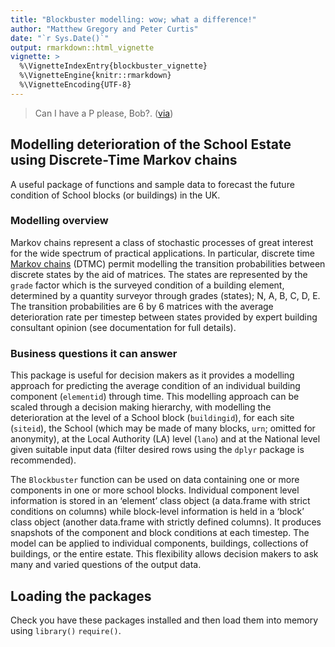 ```yaml
---
title: "Blockbuster modelling: wow; what a difference!"
author: "Matthew Gregory and Peter Curtis"
date: "`r Sys.Date()`"
output: rmarkdown::html_vignette
vignette: >
  %\VignetteIndexEntry{blockbuster_vignette}
  %\VignetteEngine{knitr::rmarkdown}
  %\VignetteEncoding{UTF-8}
---
```


> Can I have a P please, Bob?.
([via](http://www.bbc.co.uk/news/entertainment-arts-16447409))

## Modelling  deterioration of the School Estate using Discrete-Time Markov chains

A useful package of functions and sample data to forecast the future condition
of School blocks (or buildings) in the UK.

### Modelling overview

Markov chains represent a class of stochastic processes of great interest for
the wide spectrum of practical applications. In particular, discrete time 
[Markov chains](https://cran.r-project.org/web/packages/markovchain/vignettes/an_introduction_to_markovchain_package.pdf) (DTMC) permit modelling the transition probabilities
between discrete states by the aid of matrices. The states are represented by
the `grade` factor which is the surveyed condition of a building element,
determined by a quantity surveyor through grades (states); N, A, B, C, D, E. The
transition probabilities are 6 by 6 matrices with the average deterioration rate
per timestep between states provided by expert building consultant opinion (see
documentation for full details).  

### Business questions it can answer

This package is useful for decision makers as it provides a modelling approach
for predicting the average condition of an individual building component
(`elementid`) through time. This modelling approach can be scaled through a
decision making hierarchy, with modelling the deterioration at the level of a
School block (`buildingid`), for each site (`siteid`), the School (which may be
made of many blocks, `urn`; omitted for anonymity), at the Local Authority (LA)
level (`lano`) and at the National level given suitable input data (filter
desired rows using the `dplyr` package is recommended).  

The `Blockbuster` function can be used on data containing one or more components
in one or more school blocks.  Individual component level information is stored
in an 'element' class object (a data.frame with strict conditions on columns)
while block-level information is held in a 'block' class object (another
data.frame with strictly defined columns). It produces snapshots of the 
component and block conditions at each timestep. The model can be applied to
individual components, buildings, collections of buildings, or the entire
estate. This flexibility allows decision makers to ask many and varied questions
of the output data.  

## Loading the packages

Check you have these packages installed and then load them into memory using
`library()` `require()`.

<!-- ```{r warning=FALSE, message=FALSE, error=FALSE} -->
<!-- #  You could load tidyverse or you can load the individual packages, one-at-a-time. -->
<!-- library(dplyr)  #  need pipe %>% -->
<!-- library(ggplot2)  #  for visualisation -->
<!-- library(ggthemes)  #  Make pretty output with little effort. -->
<!-- library(Blockbuster) -->
<!-- ``` -->

<!-- ## Inputs and Outputs Overview -->

<!-- Remember to use the R help for all of the functions and data mentioned in the -->
<!-- vignette for extra detail (e.g. try typing `?Blockbuster` and `?test.block` -->
<!-- into the console).   -->

<!-- ### Input variables of each building component -->

<!-- Provided with this package is a fake dataset `test_data`. This has been -->
<!-- constructed using the Property Data Survey dataset, removing identifying -->
<!-- features (e.g the school Unique Reference Number), and randomizing the areas and -->
<!-- grades of all components. The Blockbuster package utilises filter methods built -->
<!-- on the [`dplyr`](https://cran.rstudio.com/web/packages/dplyr/vignettes/introduction.html) package which are useful for handling this data.  Running the  -->
<!-- forecasting on the complete data can take a non-trivial amount of time so  -->
<!-- testing on smaller slices is advisable. The data is held in objects called -->
<!-- 'test.block' and 'test.element', which store block-level and component-level -->
<!-- information respectively. -->

<!-- The `areafy2` function was used on data queried from the Department for -->
<!-- Education Education Funding Authority Property Data Survey SQL data tables. This -->
<!-- provides estimates for the `unit_area` variable, a quantification of how much of -->
<!-- a building component there is). This is crucial for the DTMC methodology and for -->
<!-- quantifying the costs of repairs. -->

<!-- We start by taking a look at the component-level data in `test.element`. -->

<!-- ```{r} -->
<!-- data("test_data") -->
<!-- dplyr::glimpse(test.element) -->
<!-- ``` -->

<!-- The `buildingid` variable identifies the building, and the `elementid` is a key -->
<!-- that identifies the precise component type.  The `N`, `A`, `B`, `C`, `D`, `E` -->
<!-- columns show the proportion of the component `unit_area` that is at each -->
<!-- condition grade.  The `na`, `ab`, `bc`, `cd`, `de` columns contain the -->
<!-- deterioration rates between grades at each timestep.  This is stored in the data -->
<!-- to allow for the manual alteration of rates for individual components in -->
<!-- buildings should we identify strong local factors affecting transition rates in  -->
<!-- the future. Finally, the data also contains information regarding the cost per -->
<!-- unit area of repairing the component at each grade rate as well as the total -->
<!-- cost to repair all of a given grade at the appropriate proportion. -->

<!-- The `test.block` aggregates the component-level information by building. -->

<!-- ```{r} -->
<!-- dplyr::glimpse(test.block) -->
<!-- ``` -->

<!-- The `ratio` column contains the ratio between the total repair costs at grades -->
<!-- B, C, and D for a block, and the cost to rebuild the entire block.  This is used -->
<!-- to evaluate the cost-effectiveness of rebuilding decisions within the model. -->

<!-- ### The output variables compared to the input -->

<!-- The output of the `Blockbuster` function is a list.  Each list entry contains two -->
<!-- objects: the component level state and the block level state of dataframes. The  -->
<!-- number of list entries is equivalent to the number of years simulated plus one. -->
<!-- The output is of the custom class `blockbuster` (derivative to list). -->

<!-- Here we simulate the deterioration of one building through one year. We are -->
<!-- interested in the variables of a simulated PDS produced by our `Blockbuster` -->
<!-- model using default arguments.  Note that the `Blockbuster` functions saves -->
<!-- interim data in the `./output/` folder by default, although this behaviour can  -->
<!-- be turned off with the argument `save = FALSE`. -->

<!-- ```{r, warnings = FALSE} -->
<!-- #  output demonstration -->

<!-- # construct single block input -->
<!-- my_block <- test.element %>% -->
<!--   dplyr::filter(buildingid == 4472) -->

<!-- my_block_output <- Blockbuster(my_block, save = FALSE) -->
<!-- dplyr::glimpse(my_block_output) # this function makes the output nicer to read -->

<!-- ``` -->

<!-- The first list entry is the initial state and subsequent list entries are the  -->
<!-- model outputs for each timestep. Observe that the C.block.repair.cost in the -->
<!-- first list entry (which can be read with the command -->
<!-- `my_block_output[[1]]$block$C.block.repair.cost`) is -->
<!-- £XXXX. After deterioration we find it has -->
<!-- increased to £XXXX reflecting the  -->
<!-- deterioration of the block components. -->

<!-- This output has foreign key variables with the suffix -id, that could be joined  -->
<!-- to other data from relevant SQL data tables (e.g. the user could find the `urn` -->
<!-- by joining on `siteid` from an appropriate data table). The `urn` is omitted to -->
<!-- maintain the anonymity of each school's condition included in the sample.   -->

<!-- #### Generic methods -->

<!-- There are currently no generic methods associated with the `blockbuster` class, -->
<!-- but we plan to implement methods for `summary`, `print` and `plot`. -->

<!-- ### The default arguments -->

<!-- In the example above we passed the `blockbuster` function only one argument and -->
<!-- it still worked. That is because if you do not explicitly state some of the -->
<!-- arguments it will assume default values for these. We can look at the defaults -->
<!-- using the `formals` function.   -->

<!-- ```{r} -->
<!-- formals(Blockbuster) -->
<!-- ``` -->

<!-- The default behaviour of the model is to simulate deterioration over one year -->
<!-- without any rebuilding or repairing and no inflation.  The argument -->
<!-- `element.data` does not have default behaviour thus we must pass it to -->
<!-- the blockbuster function. -->

<!-- For more detail try typing `?blockbuster` into the console.   -->

<!-- ## The transition probability data -->

<!-- The deterioration rates are stored in the input `element` object, allowing for  -->
<!-- individually tailored deterioration rates if desired. Let's inspect  -->
<!-- some rates in `test.element`. -->

<!-- ```{r} -->
<!-- test.element[1:2, ] %>% -->
<!--   select(elementid, na, ab, bc, cd, de) -->
<!-- ``` -->

<!-- This identifies the building component through the `elementid`. Although not -->
<!-- available yet, the `TOBEINCLUDED` file in the data folder details the element, -->
<!-- sub-element and construction type associated with each `elementid`. The -->
<!-- "two-letter" variables describe the transition rate or probability from the -->
<!-- first letter condition grade to the second letter condition grade. For example, -->
<!-- `cd` describes the proportion of the `unit_area` at `grade == C` that will -->
<!-- transition to `grade == D` through one timestep or year (`na` means from New to -->
<!-- A (excellent condition) and is not to be confused with `NA`).   -->

<!-- ## The blockbuster functions -->

<!-- We consider the first row of the sampled data which is a roof of excellent -->
<!-- `grade` A condition with a `unit_area` of 308.4. -->

<!-- ```{r} -->
<!-- test.element[1, ] %>% -->
<!--   dplyr::select(elementid, N, A, B, C, D, E, unit_area) -->
<!-- ``` -->

<!-- ## Deteriorating through time -->

<!-- Typically the user will be interested in a subset of the data. Consult the -->
<!-- `dplyr` vignette for handling and sub-setting your data based on desired filter -->
<!-- conditions.   -->

<!-- Here we demonstrate the deterioration of a single building component through -->
<!-- time. We chose a critical building feature of one particular block or building -->
<!-- we are interested in. CAVEAT: this modelling approach should be used at national -->
<!-- level; this example is illustrative. -->

<!-- ```{r, cache = TRUE} -->
<!-- my_roof <- dplyr::filter(test.element, -->
<!--                          buildingid == 4382, elementid == 1700) -->

<!-- my_roof_next_year <- Blockbuster(my_roof, save = FALSE) -->
<!-- my_roof_20year <- Blockbuster(my_roof, forecast.horizon = 20, save = FALSE) -->
<!-- my_roof_20year -->

<!-- ``` -->

<!-- This produces a `blockbuster` object which is a list of the `element` and -->
<!-- `block` objects providing the condition of the input tibble at that timestep. -->
<!-- The first list entry is for the input data. -->

<!-- ## Computation time -->

<!-- I suggest you spend time thinking about the precise question you are asking -->
<!-- rather than using the whole PDS dataset as input due to non-trivial computation -->
<!-- time. A 10% sample with rebuild and repair funding can easily take a couple of -->
<!-- hours on the DfE laptop used to produce this package (i5-6300U processor with  -->
<!-- 8Gb RAM). -->

<!-- The large number of components (each of which is a row in the associated -->
<!-- `element` object) can result in memory errors.  To help with this, interim  -->
<!-- `element` and `block` outputs are saved onto disc (by default into the ./output/ -->
<!-- folder) and reloaded to provide the final output.  Further work is planned to  -->
<!-- reduce the memory footprint of the model processes. -->

<!-- ## Plotting output basics -->

<!-- The `Blockbuster` package provides several default plot options for -->
<!-- `blockbuster` objects, utilising `ggplot2`.  The `blockbuster` objects need to -->
<!-- be manipulated into the long format required by `ggplot2` and this can take time -->
<!-- for very large datasets. For this reason, we advise using the functions -->
<!-- `LongArea` and `LongRepairBacklog` to prepare the data and then pass the results -->
<!-- into `ggplot` directly. -->

<!-- ### Blockbusting -->

<!-- We can investigate the rate at which our critical elements are deteriorating or -->
<!-- even what proportion of the `unit_area` is decommisioned. Given the flexibility -->
<!-- of the model output we can ask anything of the data.   -->

<!-- Here we are interested in tracking the deterioration of critical building -->
<!-- components in our block of interest.  We recycle the `my_roof_20year` object for -->
<!-- this question. The wall starts as all condition grade B then gradually -->
<!-- deteriorates. Several plot methods are available for `blockbuster` outputs. The -->
<!-- default method plots the repair backlog for all grades. -->

<!-- ```{r} -->
<!-- plot(my_roof_20year) -->
<!-- ``` -->

<!-- Adding the option `total = TRUE` plots the sum of all grade `C`, `D`, and `E` -->
<!-- backlogs instead. -->

<!-- ```{r} -->
<!-- plot(my_roof_20year, total = TRUE) -->
<!-- ``` -->

<!-- It is also possible to produce plots tracking the area of each grade. In the -->
<!-- following plot we can see the area at grade A has shrunk to 50% after twenty -->
<!-- years. -->

<!-- ```{r} -->
<!-- plot(my_roof_20year, type = "area") -->
<!-- ``` -->

<!-- The key components of these plots are the `area` and `backlog` class objects -->
<!-- generated by `LongArea()` and `LongRepairBacklog` respectively.  These are long -->
<!-- format data objects suitable for passing to `ggplot`. -->

<!-- ```{r} -->
<!-- area <- LongArea(my_roof_20year) -->
<!-- area -->
<!-- ``` -->

<!-- ```{r} -->
<!-- backlog <- LongRepairBacklog(my_roof_20year) -->
<!-- backlog -->
<!-- ``` -->

<!-- ### Critical building elements -->

<!-- Typically we may be more interested in critical, structural building-features  -->
<!-- such as the roof or walls and whether the `unit_area` exceeds a critical -->
<!-- threshold determined by expert opinion. For example, is our wall's total -->
<!-- `unit_area` after 10 years comprised of over 20% grade D and E? -->
<!-- We plot then inspect the numbers. -->

<!-- ```{r warning=FALSE, message=FALSE, error=FALSE, fig.width=9, fig.height=6} -->

<!-- my_roof_10 <- Blockbuster(my_roof, forecast.horizon = 10, save = FALSE) -->
<!--  #  We are interested in the 10 th (+ 1) timestep -->
<!--  df <- my_roof_10[[11]]$element -->

<!--  #  Use gov style for plot, install these if you don't have them -->
<!--  # devtools::install_github('mangothecat/visualTest')  #  required for govstyle -->
<!--  # devtools::install_github("UKGov-Data-Science/govstyle") -->

<!--  area <- LongArea(df) -->

<!--  plot(area) -->

<!-- ``` -->

<!-- The proportion of each element at a grade are stored in the `N`, `A`, `B`, `C`,  -->
<!-- `D`, and `E` columns of the associated `element` object.  It is therefore easy -->
<!-- to gauge if we have reached the 20% threshold by summing the appropriate -->
<!-- columns. -->

<!-- ```{r} -->
<!-- df$D + df$E -->
<!-- ``` -->

<!-- Only 4.8% of the wall area is at grade D or E. -->

<!-- ## Costing -->

<!-- Grade E is meant to encapsulate a decommisioned status.  However, it is more -->
<!-- useful to attempt to approximate the grade E cost using a crude estimate. Costs -->
<!-- for E grade are now simply the costs for D plus five percent. This approach was -->
<!-- recommended by Adam Bray until we get empirical estimates.       -->

<!-- Costs are calculated for each row within `element` objects. The `.repair.cost` -->
<!-- variables hold the cost per unit area for all components.  The `.repair.total` -->
<!-- values are simply the product of these and the unit area of each row. -->

<!-- The `.repair.cost` totals for buildings in the `block` summary are aggregated -->
<!-- from the `element` values. -->

<!-- ### Blockcosting -->

<!-- We continue with the examples from above by considering the aggregated cost of -->
<!-- repairs through time. Let us plot the distribution of costs by condition grade  -->
<!-- using a -->
<!-- [Tukey box plot](https://en.wikipedia.org/wiki/Box_plot#Alternative_forms) -->
<!-- through each year (R and ggplot make it easy to look at the data in different -->
<!-- ways). The `CreateElementBacklog` function generates a table of the repair -->
<!-- costs for each element at each grade.  The default plot method for the output  -->
<!-- (an `element.backlog` object) creates a faceted boxplot of element-wise repair -->
<!-- costs. -->

<!-- ```{r} -->
<!-- # deteriorate a block through 10 years -->
<!-- my_block_10years <- Blockbuster(my_block, forecast.horizon = 10, save = FALSE) -->

<!-- # compute the element.backlog -->
<!-- my_block_backlog <- CreateElementBacklog(my_block_10years) -->

<!-- # default plot method -->
<!-- plot(my_block_backlog) -->
<!-- ``` -->

<!-- Repair costs from grade A and N are always be zero as they are already in -->
<!-- excellent condition, so they are omitted from the plot. This plot shows how the median  -->
<!-- costs for each grade steadily increase year on year with some building -->
<!-- components in particularly deteriorating quickly and in a costly fashion -->
<!-- (the outliers indicated by the red circles).  -->

<!-- #### Boxplot interpretation -->

<!-- The red "dots" at the end of the boxplot represent outliers. These observations -->
<!-- contribute to the total cost of the block much more than others. There are a -->
<!-- number of different rules for determining if a point is an outlier, but the -->
<!-- method that R and ggplot use is the "1.5 rule". If a data point is:    -->
<!-- * `less than Q1 - 1.5 x IQR`   -->
<!-- * `greater than Q3 + 1.5 x IQR`   -->
<!-- then that point is classed as an "outlier". The line goes to the first data -->
<!-- point before the "1.5" cut-off. Note: the inter-quartile range; `IQR = Q3 - Q1`.   -->

<!-- ### Total Blockcosting -->

<!-- ### Line plot -->

<!-- The blockbuster output is flexible and amenable to data manipulation and or  -->
<!-- transformation prior to plotting. The user is only limited by their imagination.   -->

<!-- Below we present a standard output that is seen in many reports of the School -->
<!-- Estate. Here we plot the total costs aggregated by condition grade for each -->
<!-- year and give it a slightly prettier finish. Note how grade A components do not -->
<!-- contribute to the cost. However, the repair cost of E (set at D repair cost plus -->
<!-- five percent) accelerates the total cost as more building components' -->
<!-- `unit_area` transitions into grade E from D. It's important users are aware of -->
<!-- this when interpreting these graphics as the estimated cost of B, C and D should -->
<!-- be considered more reliable as they are based on expert opinion and bespoke -->
<!-- costs for each building component (whereas E grade is just 5% on D which may not -->
<!-- be appropriate for every building component).      -->

<!-- ```{r fig.width=9, fig.height=6} -->
<!-- plot(my_block_10years) -->
<!-- ``` -->

<!-- In the following plot which describes the total repair backlog of grade C and D -->
<!-- components observe that the costs start to plateau.  This may seem  -->
<!-- counter-intuitive until you realise that this means a substantial portion of the -->
<!-- component is grade E and needs rebuilding, not repair. -->

<!-- ```{r} -->
<!-- plot(my_block_10years, total = TRUE) -->
<!-- ``` -->

<!-- ### Digging down -->

<!-- > Better to draw several approximate graphics saying something about the right question than to draw one precise graphic relating to the wrong question. -->

<!-- The `blockbuster` simulation is time expensive thus we do not want to generate -->
<!-- every possible outcome variable that a user might need. Instead we generate -->
<!-- variables that are required for the simulation, for decision making regarding -->
<!-- which blocks should be rebuilt or repaired. Instead you can derive variables -->
<!-- yourself. Be imaginative and try plenty of variety in your plots. -->

<!-- ### Costing the rebuilding of a block -->

<!-- The repair costs ignore decommisioned building components (grade E `unit_area` -->
<!-- of a building component). To incorporate this into our analysis of when it is -->
<!-- better to rebuild a block rather than to maintain it we create a new variable -->
<!-- called `block_rebuild_cost`. This multiplies the `gifa`, of the block that the -->
<!-- building component in question is part of, by the argument `rebuild_cost_rate`  -->
<!-- which has a default value of £2000 per m^2^. This does not fully capture the  -->
<!-- complexity of estimating the rebuild cost of a block and could be enhanced in  -->
<!-- future iterations of the `blockbuster`. This value is the same for all building -->
<!-- components in the same block as it is a function of the block's `gifa`.  -->

<!-- In the following example we set the unit cost of rebuilding blocks at £2,507.5  -->
<!-- and apply an inflation rate of 4% which will be automatically applied to the  -->
<!-- repair and rebuild costs each year. -->

<!-- ```{r} -->

<!-- two_blocks_4_years_inflation <- Blockbuster(dplyr::filter(test.element, -->
<!--                                                           buildingid == 4382 | -->
<!--                                                           buildingid == 4472), -->
<!--                                             forecast.horizon = 4, -->
<!--                                             block.rebuild.cost = 2507.5, -->
<!--                                             inflation = 1.04, -->
<!--                                             save = FALSE) -->

<!-- # initial rebuild cost -->
<!-- sum(two_blocks_4_years_inflation[[1]]$block$block.rebuild.cost) -->
<!-- # cost after four years of inflation at 4% -->
<!-- sum(two_blocks_4_years_inflation[[5]]$block$block.rebuild.cost) -->
<!-- ``` -->

<!-- Note that deterioration does not affect the cost of rebuilding a block, only -->
<!-- inflation. -->

<!-- #### Total costs by building element -->

<!-- The `element.backlog` object gives us the ability to drill into -->
<!-- individual components.  For example, we can look at the costs related to  -->
<!-- particular element types.  In the next example we only look at the elementid -->
<!-- related to structural walls and roofs. -->

<!-- ```{r fig.width=9, fig.height=6} -->

<!-- my_block_structure_backlog <- my_block_backlog %>% -->
<!--   filter(elementid %in% c(1863, 1830, 1983, 1862, 1826, 1829, 1984, 1827, 1828, -->
<!--                           1864, 1701, 1985, 1700, 1865)) %>% -->
<!--   ElementBacklog -->

<!-- plot(my_block_structure_backlog) -->

<!-- #p5 <- my_block_10years %>% -->
<!-- #  purrr::map_df( -->
<!-- #    ~ .x , -->
<!-- #    .id = NULL -->
<!-- #  ) %>% -->
<!-- #  dplyr::group_by(timestep, element) %>% -->
<!-- #  dplyr::summarise(sum_cost = sum(cost, na.rm = TRUE)) %>% -->
<!-- #  ggplot2::ggplot(aes(x = element, y = sum_cost)) + -->
<!-- #  ggplot2::geom_bar(stat = "identity") + -->
<!-- #  ggplot2::facet_wrap( -->
<!-- #    ~timestep -->
<!-- #  ) -->

<!-- #p5 + ylab("Total cost of repairs (£)") + xlab("Building element") + -->
<!-- #  govstyle::theme_gov() + theme(axis.text.x = element_text(angle = 90, hjust = 1)) +  -->
<!-- #  theme(plot.margin = unit(c(20,10,10,10),"mm")) -->

<!-- ``` -->

<!-- #### Subsetting the blockbuster list output for specified years of interest -->

<!-- Perhaps we are interested in just the last couple of years of the simulation? We can subset a single year of interest or dataframe from the list using the normal R syntax.   -->

<!-- The following graph also highlights a flaw in the earlier generation of the deterioration model which just considered the `unit_area` of a building component and ignored the building component `element`, `sub_element` or `const_type` type in its calculations. The blockbuster model considers this when estimating repair costs. In the figure below we aggregate across building `element` the total `unit_area` and `cost` of repairs and plot using the extra dimensions afforded by point area and colour. In short this identifies an interaction term between `element` and `grade` for `cost` of repairs (the trajectory of gradient is different between building components as you go between condition grades).     -->

<!-- ```{r fig.width=9, fig.height=6} -->
<!-- #p6 <- my_block_10years[11] %>% -->
<!-- #  purrr::map_df( -->
<!-- #    ~ .x , -->
<!-- #    .id = NULL -->
<!-- #  ) %>% -->
<!-- #  dplyr::group_by(timestep, grade, element_shrt = as.factor(abbreviate(element, 14))) %>% -->
<!-- #  dplyr::summarise(sum_unit_area = sum(unit_area, na.rm = TRUE), -->
<!-- #                   sum_cost = sum(cost, na.rm = TRUE)) %>% -->
<!-- #  ggplot2::ggplot(aes(x = grade, y = sum_cost, colour = element_shrt, size = sum_unit_area)) + -->
<!-- #  ggplot2::geom_point(alpha = 0.7) + -->
<!-- #  ggplot2::facet_wrap( -->
<!-- #    ~ timestep -->
<!-- #  ) -->

<!-- #p6 + ylab("Cost of repairs (£)") + xlab("Condition grade")  + -->
<!-- #  theme_economist() +  -->
<!-- #  scale_size_continuous(breaks = c(1000, 2000, 3000), range = c(3,10)) -->

<!-- ``` -->

<!-- ## Rebuilding -->

<!-- Rebuilding is carried out by the `rebuild` function which is internal to `blockbuster`. The rebuilding of the `blockbuster_tibble` you pass as an argument is dependent on two other arguments; the `rebuild_monies` and `rebuild_cost_rate`. Both can be passed as a vector equal in length to the number of years you are simulating (`forecast_horizon`) or as a number. This allows you to control for inflation in the construction industry and variable rebuilding spending from year to year. Technically the `blockbuster` function makes use of the `rebuild_cost_rate` in estimating how much it would cost to rebuild a block (`rebuild_cost_rate` multiplied by block `gifa`), this is then passed into `rebuild` for a decision on how to spend the available `rebuild_monies`. All the blocks (unique based on `buildingid`) in the `blockbuster_tibble` are ranked in descending order of the ratio of the total cost of repairs to the cost of rebuilding the block (where a score higher than one means the block is more expensive to repair than it is to rebuild). The block with the highest internal statistic of `cost_to_rebuild_ratio` is inspected for rebuilding first. If enough monies are available it is rebuilt by converting all its building components back to new and recalculating the `unit_area` (using `areafy2`). The leftover money is then cycled through the list rebuilding as appropriate until the remaining money is less than the cheapest block to rebuild, at which point it is discarded (NOT passed to `repair_monies`).   -->

<!-- ### Example -->

<!-- We inspect the effect of rebuilding on the cost of repairs of three buildings with a non-constant rebuilding investment profile and `rebuild_cost_rate` adjusted for 0% (year 2) then 1% inflation (year 3) (you can pass this as a vector rather than typing it manually of course). We inspect the effect of the rebuild on total repair costs using a faceted stacked bar chart for the different building elements in all the blocks (try increasing the `rebuild_monies` by one pound, what happens?). -->

<!-- ```{r fig.width=10, fig.height=12} -->
<!-- #  We filter our PDS sample for just three blocks to keep things simple -->
<!-- #x <- dplyr::filter(blockbuster::blockbuster_pds,  buildingid == 4382 | buildingid == 4472 -->
<!-- #                   | buildingid == 4487) -->
<!-- ##  Rebuild spending profile -->
<!-- #y <- blockbuster(x, forecast_horizon = 8, rebuild_monies = c(0, 5e6, 0, 0, 0, 0, 0, 0),  #  #five million -->
<!-- #                 rebuild_cost_rate = c(1274, 1274 + 0, 1274 + 12.74, 1286.74, 1286.74, -->
<!-- #                                       1286.74, 1286.74, 1286.74))   -->

<!-- #p7 <- y %>% -->
<!-- #  purrr::map_df( -->
<!-- #    ~ .x , -->
<!-- #    .id = NULL -->
<!-- #  ) %>% -->
<!-- #  dplyr::group_by(timestep, element, grade) %>% -->
<!-- #  dplyr::summarise(sum_cost = sum(cost, na.rm = TRUE)) %>% -->
<!-- #  ggplot2::ggplot(aes(x = element, y = sum_cost, fill = grade)) + -->
<!-- #  ggplot2::geom_bar(stat = "identity") + -->
<!-- #  ggplot2::facet_wrap( -->
<!-- #    ~timestep -->
<!-- #  ) + scale_fill_discrete(drop = FALSE) + scale_x_discrete(drop = FALSE)  #  gives E a colour -->

<!-- #p7 + ylab("Total cost of repairs (£)") + xlab("Building element") + -->
<!-- #  govstyle::theme_gov() + theme(axis.text.x = element_text(angle = 90, hjust = 1)) +  -->
<!-- #  theme(plot.margin = unit(c(20,10,10,10),"mm")) + -->
<!-- #  theme(legend.position = "top")  -->
<!-- ``` -->

<!-- This also provides a sense check. The rebuild happens during `timestep 2` (because `rebuild_monies = c(0, 5e6, 0)`), all building components are rebuilt to `grade = N` thus have  zero `cost`. During the next timestep there will be some deterioration to `grade = A`, however all building components of excellent condition do not contribute to the repair costs of a block, hence no cost of repairs in `timestep 3`. We start to see condition `grade = B & D` at `timestep 5` as expected given our working knowledge of the model.   -->

<!-- ## Repairs -->

<!-- Repairs are carried out by the `repair` function which is internal to `blockbuster`. The repairing of the `blockbuster_tibble` you pass as an argument is dependent on the other argument; `repair_monies`. The latter can be passed as a vector equal in length to the number of years you are simulating (`forecast_horizon`) or as a number. This allows you to control for inflation in the construction industry and variable repairs spending from year to year. Technically the `blockbuster` function makes use of the `repair_monies` by dividing it up evenly between each block in the input `blockbuster_tibble`.   -->

<!-- All the blocks (unique based on `buildingid`) in the `blockbuster_tibble` are ranked in descending order by `buildingid`, `grade` (from E to N) and `cost` (expensive to cheapest repairs within `grade`). Each block is repaired with `repair_monies` divided by the number of blocks in the `blockbuster_tibble`. Money is spent on worse condition grade (ignoring E as it cannot be repaired [ignoring N and A also]) and most expensive repairs first until the remaining money is less than the cheapest building component to repair, at which point it is discarded (NOT passed to `rebuild_monies`; assumed spent by the school on other things) (see the help function `what_needs_repair_within_block()` for details on the decision making). -->

<!-- ### Example - compare different spending profiles on condition of blocks -->

<!-- The purpose of this package is to inform policy decision making to determine which out of competing spending profiles will better meet the assessment criteria. Here we aim to minimise the total condition cost of repairs in the 3 school blocks. We develop two spending profiles using the same amount of money over five years (ignoring inflation for simplicity). Remember, the user is free to develop their own assessment criteria given the flexibility of the model output (e.g. you could use the `unit_area` of critical building components).   -->

<!-- We could compare using some graphics already demonstrated in the vignette. Instead we prefer to reorganise the data to answer our specific question: which of our competing spending profiles produces the lowest estimated total repairs cost in year 5? We use arbitary blocks and total repair spend profile (this is not intended to be realistic but instead demonstrative). Inspect the code chunk, specifically the `repair_monies` argument for each spending profile, as it is where they differ.   -->

<!-- * Drip - slow and steady - consistent amount spent each year. -->
<!-- * Flood - sooner rather than later - spending more sooner, less later. -->

<!-- #### Run the simulations -->

<!-- ```{r } -->
<!-- #  We filter our PDS sample for just three blocks to keep things simple -->
<!-- #  using identical blocks to our rebuild example above. -->
<!-- # -->
<!-- #x <- dplyr::filter(blockbuster::blockbuster_pds,  buildingid == 4382 | buildingid == 4472 -->
<!-- #                   | buildingid == 4487) -->
<!-- ##  Repair spending profile of different strategies -->
<!-- #drip_repairs <- blockbuster(x, forecast_horizon = 5,  #  sum(rep(3e4, 5)) -->
<!-- #                            repair_monies = rep(3e4, 5))  #  £10k / block / year = £ 15e5 -->
<!-- # -->
<!-- #flood_repairs <- blockbuster(x, forecast_horizon = 5, -->
<!-- #                             repair_monies = c(6e4, 6e4, -->
<!-- #                                               1e4, 1e4, 1e4))   -->
<!-- ##  (20k, 20k, 5k, 5k, 5k)* 3 blocks = £ 10.5e5# -->
<!-- # -->
<!-- ``` -->

<!-- Sometimes it is convenient to save these objects and then use them again later. If we were to `saveRDS` then `readRDS` we could use the `attributes()` function to find out the spending profile inputs of the `blockbuster_list`. -->

<!-- ```{r} -->
<!-- #attributes(drip_repairs) -->
<!-- #attributes(flood_repairs) -->

<!-- ``` -->


<!-- #### Manipulate data for assessment statistic of interest (total cost of repairs) -->

<!-- This consistent repair spend profile can be visually compared by the user to a spending profile that invests more heavily sooner rather than later. However, we need to organise the data into a convenient form for comparison.   -->

<!-- First we convert our list of dataframes into one dataframe (for each spending profile).   -->

<!-- ```{r} -->
<!-- #drip <- dplyr::bind_rows(drip_repairs) -->
<!-- #flood <- dplyr::bind_rows(flood_repairs) -->

<!-- ``` -->

<!-- Then we group by timestep and sum the total cost of repairs across all the blocks. We pretend you might want to compare many spending profiles here and thus demonstrate an approach that can be scaled. The model comparison of spending profiles suggests that the flood approach is slightly better when judged by the year 5 `total_cost` of repairs statistic generated using simple data manipulation and aggregation by the analyst. Not much difference at year 1 suggests that the "spend early" strategy may have over spent at year 1. This could be explored by further investigation or even automation to optimise the problem, given enough time or computation power.   -->

<!-- ```{r} -->
<!-- #dripping <- drip %>%  #  extracat::visna(drip, sort = "b") -->
<!-- #  group_by(timestep) %>%  #  drip_missing <- drip %>% filter(!complete.cases(.)) -->
<!-- #  #  table(drip_missing$timestep)  #  the originals rows are not being given this variable -->
<!-- #  #  maybe this is OK and makes sense, block can't be rebuilt at timestep 0, therefore NA cost -->
<!-- #  summarise(total_cost = sum(cost))# -->
<!-- # -->
<!-- #flooding <- flood %>% -->
<!-- #  group_by(timestep) %>% -->
<!-- #  summarise(total_cost = sum(cost))# -->

<!-- #  we can join them and create an ID variable -->
<!-- #spending_profile_ts <- dplyr::bind_rows("drip" = dripping, "flood" = flooding, -->
<!-- #                                        .id = "spend_profiles") -->

<!-- #spending_profile_ts -->
<!-- ``` -->

<!-- #### Visualise -->

<!-- ```{r} -->
<!-- #p8 <- ggplot(spending_profile_ts, aes(timestep, -->
<!-- #                                total_cost, -->
<!-- #                                colour = spend_profiles, -->
<!-- #                                group = spend_profiles)) + -->
<!-- #  geom_line(size = 2)# -->
<!-- # -->
<!-- #  p8 <- p8 + ylab("Total cost of repairs (£)") + xlab("Years") + -->
<!-- #  govstyle::theme_gov() +  -->
<!-- #  theme(plot.margin = unit(c(20,10,10,10),"mm")) + -->
<!-- #  theme(legend.position = "top") -->
<!-- # -->
<!-- ``` -->

<!-- ```{r fig.width=10, fig.height=12} -->
<!-- #print(p8) -->
<!-- ``` -->

<!-- The simulations suggest that on average investing sooner rather than later with the "flood" strategy is slightly superior at reducing total repair costs in five years time.   -->

<!-- ## Rebuilding versus repairing - how to best invest? -->

<!-- Now we have both the `rebuild` and `repair` functions we can assess spending profiles that prioritise rebuilding over repairing or vice versa. Again to compare meaningfully we need an assessment criteria to compare our different approaches.   -->

<!-- Let's use all our money to rebuild one of the blocks or use all the money to repair each block over the five years instead.   -->

<!-- * Rebuild one block at year one then do nothing   -->
<!-- * Repair each block over the five years using block rebuild investment   -->

<!-- We use the same arbitary grouping of blocks to demonstrate. We do our analysis in one code chunk this now that you are familiar.   -->

<!-- ```{r } -->
<!-- #  Repair spending profile of different strategies -->

<!-- #  rebuild most expensive block in first year -->
<!-- #rebuild_once <- blockbuster(x, forecast_horizon = 5,   -->
<!-- #                            rebuild_monies = c(2440984, rep(0, 4))) %>% -->
<!-- #  dplyr::bind_rows() %>% -->
<!-- #  group_by(timestep) %>% -->
<!-- #  summarise(total_cost = sum(cost, na.rm = TRUE)) -->

<!-- #  repair funding using same funds spread over five years -->
<!-- #drip_fix <- blockbuster(x, forecast_horizon = 5, -->
<!-- #                             repair_monies = rep(2440984/5, 5)) %>%  -->
<!-- #  dplyr::bind_rows() %>% -->
<!-- #  group_by(timestep) %>% -->
<!-- #  summarise(total_cost = sum(cost, na.rm = TRUE))# -->

<!-- #  we can join them and create an ID variable -->
<!-- #spending_profile_ts <- dplyr::bind_rows("Repairs only" = drip_fix, -->
<!-- #                                        "Rebuild only" = rebuild_once, -->
<!-- #                                        .id = "spend_profiles") -->

<!-- #p9 <- ggplot(spending_profile_ts, aes(timestep, -->
<!-- #                                total_cost, -->
<!-- #                                colour = spend_profiles, -->
<!-- #                                group = spend_profiles)) + geom_line(size = 2) -->

<!-- #  p9 <- p9 + ylab("Total cost of repairs (£)") + xlab("Years") + -->
<!-- #  govstyle::theme_gov() +  -->
<!-- #  theme(plot.margin = unit(c(20,10,10,10),"mm")) + -->
<!-- #  theme(legend.position = "top") -->


<!-- ``` -->

<!-- ```{r fig.width=10, fig.height=12} -->
<!-- #print(p9) -->
<!-- ``` -->


<!-- The rebuild takes care of the one rebuilt block but not the other two! As a result the costs of repair begin to accelerate without any money invested in repairing the blocks. The repair focused spending profile quickly brings the condition cost down to zero after two years. The repair profile is probably overspending in the subsequent years and funding could be reduced further with some investigation.   -->

<!-- CAVEAT: this is just a demonstration and should not be considered a general rule. The best strategy will depend on your assessment criteria and the blocks of interest.   -->

<!-- ## Summary -->

<!-- * This modelling approach has the potential to make use of all the data.   -->
<!-- * It uses a robust statistical modelling approach.   -->
<!-- * The input structure is preserved in the output tibbles.   -->
<!-- * The model can be iteratively improved as more data is collected.   -->
<!-- * There is flexibility in the transition matrices that are used that should be estimated empirically in the future, data collection permitting. -->
<!-- * The writing of a package allows us to enshrine business knowledge into a corpus of code that is inseparable from the documentation of that code. -->
<!-- * Quality assurance is built in through the use of continuous integration and the test driven development.   -->

<!-- ```{r} -->
<!-- sessionInfo() -->
<!-- ``` -->

